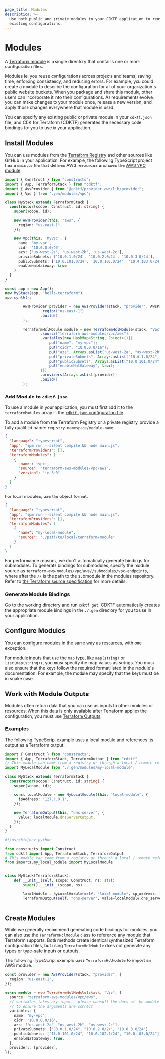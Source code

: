 ```yaml
---
page_title: Modules
description: >-
  Use both public and private modules in your CDKTF application to reuse
  existing configurations.
---
```


# Modules

A [Terraform module](/language/modules) is a single directory that contains one or more configuration files.

Modules let you reuse configurations across projects and teams, saving time, enforcing consistency, and reducing errors. For example, you could create a module to describe the configuration for all of your organization's public website buckets. When you package and share this module, other users can incorporate it into their configurations. As requirements evolve, you can make changes to your module once, release a new version, and apply those changes everywhere that module is used.

You can specify any existing public or private module in your `cdktf.json` file, and CDK for Terraform (CDKTF) generates the necessary code bindings for you to use in your application.

## Install Modules

You can use modules from the [Terraform Registry](https://registry.terraform.io/) and other sources like GitHub in your application. For example, the following TypeScript project has a `main.ts` file that defines AWS resources and uses the [AWS VPC module](https://registry.terraform.io/modules/terraform-aws-modules/vpc/aws/latest).

<!-- #NEXT_CODE_BLOCK_SOURCE:java examples/java/documentation#modules-install-modules -->

<CodeTabs>

```typescript
import { Construct } from "constructs";
import { App, TerraformStack } from "cdktf";
import { AwsProvider } from "@cdktf/provider-aws/lib/provider";
import { Vpc } from '.gen/modules/vpc';

class MyStack extends TerraformStack {
  constructor(scope: Construct, id: string) {
    super(scope, id);

    new AwsProvider(this, "aws", {
      region: "us-east-1",
    });

    new Vpc(this, 'MyVpc', {
      name: 'my-vpc',
      cidr: '10.0.0.0/16',
      azs: ['us-west-2a', 'us-west-2b', 'us-west-2c'],
      privateSubnets: ['10.0.1.0/24', '10.0.2.0/24', '10.0.3.0/24'],
      publicSubnets: ['10.0.101.0/24', '10.0.102.0/24', '10.0.103.0/24'],
      enableNatGateway: true
    )
  }
}

const app = new App();
new MyStack(app, "hello-terraform");
app.synth();

```

```java
        AwsProvider provider = new AwsProvider(stack, "provider", AwsProviderConfig.builder()
                .region("us-east-1")
                .build()
        );

        TerraformHclModule module = new TerraformHclModule(stack, "Vpc", TerraformHclModuleOptions.builder()
                .source("terraform-aws-modules/vpc/aws")
                .variables(new HashMap<String, Object>(){{
                    put("name", "my-vpc");
                    put("cidr", "10.0.0.0/16");
                    put("azs", Arrays.asList("us-west-2a", "us-west-2b", "us-west-2c"));
                    put("privateSubnets", Arrays.asList("10.0.1.0/24", "10.0.2.0/24", "10.0.3.0/24"));
                    put("publicSubnets", Arrays.asList("10.0.101.0/24", "10.0.102.0/24", "10.0.103.0/24"));
                    put("enableNatGateway", true);
                }})
                .providers(Arrays.asList(provider))
                .build()
        );
```

</CodeTabs>

### Add Module to `cdktf.json`

To use a module in your application, you must first add it to the `terraformModules` array in the [`cdktf.json` configuration file](/cdktf/create-and-deploy/configuration-file).

To add a module from the Terraform Registry or a private registry, provide a fully qualified name: `registry-namespace/module-name`.

```json
{
  "language": "typescript",
  "app": "npm run --silent compile && node main.js",
  "terraformProviders": [],
  "terraformModules": [
    {
      "name": "vpc",
      "source": "terraform-aws-modules/vpc/aws",
      "version": "~> 3.0"
    }
  ]
}
```

For local modules, use the object format.

```json
{
  "language": "typescript",
  "app": "npm run --silent compile && node main.js",
  "terraformProviders": [],
  "terraformModules": [
    {
      "name": "my-local-module",
      "source": "./path/to/local/terraform/module"
    }
  ]
}
```

For performance reasons, we don't automatically generate bindings for submodules. To generate bindings for submodules, specify the module source as `terraform-aws-modules/vpc/aws//submodules/vpc-endpoints`, where after the `//` is the path to the submodule in the modules repository. Refer to [the Terraform source specification](/language/modules/sources) for more details.

### Generate Module Bindings

Go to the working directory and run `cdktf get`. CDKTF automatically creates the appropriate module bindings in the `./.gen` directory for you to use in your application.

## Configure Modules

You can configure modules in the same way as [resources](/cdktf/concepts/resources), with one exception.

For module inputs that use the `map` type, like `map(string)` or `list(map(string))`, you must specify the map values as strings. You must also ensure that the keys follow the required format listed in the module's documentation. For example, the module may specify that the keys must be in snake case.

## Work with Module Outputs

Modules often return data that you can use as inputs to other modules or resources. When this data is only available after Terraform applies the configuration, you must use [Terraform Outputs](/cdktf/concepts/variables-and-outputs#output-values).

### Examples

The following TypeScript example uses a local module and references its output as a Terraform output.

<!-- #NEXT_CODE_BLOCK_SOURCE:java examples/java/documentation#modules-examples -->

<CodeTabs>

```typescript
import { Construct } from "constructs";
import { App, TerraformStack, TerraformOutput } from "cdktf";
// This module can come from a registry or through a local / remote reference
import MyLocalModule from "./.gen/modules/my-local-module";

class MyStack extends TerraformStack {
  constructor(scope: Construct, id: string) {
    super(scope, id);

    const localModule = new MyLocalModule(this, "local-module", {
      ipAddress: "127.0.0.1",
    });

    new TerraformOutput(this, "dns-server", {
      value: localModule.dnsServerOutput,
    });
  }
}
```

```python
#!/usr/bin/env python

from constructs import Construct
from cdktf import App, TerraformStack, TerraformOutput
# This module can come from a registry or through a local / remote reference
from imports.my_local_module import MyLocalModule


class MyStack(TerraformStack):
    def __init__(self, scope: Construct, ns: str):
        super().__init__(scope, ns)

        localModule = MyLocalModule(self, "local-module", ip_address='127.0.0.1')
        TerraformOutput(self, "dns-server", value=localModule.dns_server_output)
```

```java

```

</CodeTabs>

## Create Modules

While we generally recommend generating code bindings for modules, you can also use the `TerraformHclModule` class to reference any module that Terraform supports. Both methods create identical synthesized Terraform configuration files, but using `TerraformHclModule` does not generate any types or type-safe inputs or outputs.

The following TypeScript example uses `TerraformHclModule` to import an AWS module.

<!-- #NEXT_CODE_BLOCK_SOURCE:java examples/java/documentation#modules-create-modules -->

<CodeTabs>

```typescript
const provider = new AwsProvider(stack, "provider", {
  region: "us-east-1",
});

const module = new TerraformHclModule(stack, "Vpc", {
  source: "terraform-aws-modules/vpc/aws",
  // variables takes any input - please consult the docs of the module
  // to ensure the arguments are correct
  variables: {
    name: "my-vpc",
    cidr: "10.0.0.0/16",
    azs: ["us-west-2a", "us-west-2b", "us-west-2c"],
    privateSubnets: ["10.0.1.0/24", "10.0.2.0/24", "10.0.3.0/24"],
    publicSubnets: ["10.0.101.0/24", "10.0.102.0/24", "10.0.103.0/24"],
    enableNatGateway: true,
  },
  providers: [provider],
});
```

```java

```

</CodeTabs>
